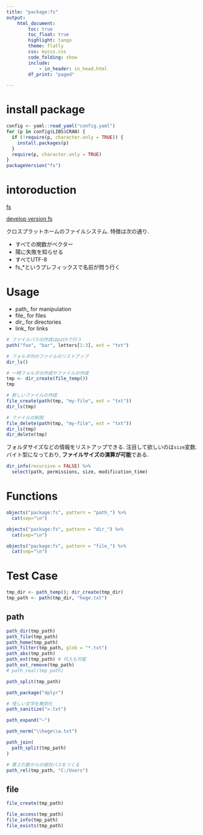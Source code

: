 ```yaml
---
title: "package:fs"
output:
    html_document:
        toc: true
        toc_float: true
        highlight: tango
        theme: flatly
        css: mycss.css
        code_folding: show
        include:
            - in_header: in_head.html
        df_print: "paged"

---
```


# install package

```r
config <- yaml::read_yaml("config.yaml")
for (p in config$LIBS$CRAN) {
  if (!require(p, character.only = TRUE)) {
    install.packages(p)
  }
  require(p, character.only = TRUE)
}
packageVersion("fs")
```



# intoroduction

[fs](https://www.tidyverse.org/articles/2018/01/fs-1.0.0/)

[develop version fs](https://github.com/r-lib/fs)

クロスプラットホームのファイルシステム. 
特徴は次の通り. 


- すべての関数がベクター
- 陽に失敗を知らせる
- すべてUTF-8
- fs_*というプレフィックスで名前が問う行く

# Usage


- path_ for manipulation
- file_ for files
- dir_ for directories
- link_ for links


```r
# ファイルパスの作成はpathで行う
path("foo", "bar", letters[1:3], ext = "txt")
```


```r
# フォルダ内のファイルのリストアップ
dir_ls()
```


```r
# 一時フォルダの作成やファイルの作成
tmp <- dir_create(file_temp())
tmp
```

```r
# 新しいファイルの作成
file_create(path(tmp, "my-file", ext = "txt"))
dir_ls(tmp)
```

```r
# ファイルの削除
file_delete(path(tmp, "my-file", ext = "txt"))
dir_ls(tmp)
dir_delete(tmp)
```

フォルダサイズなどの情報をリストアップできる. 
注目して欲しいのは`size`変数. バイト型になっており, 
**ファイルサイズの演算が可能**である. 

```r
dir_info(recursive = FALSE) %>%
  select(path, permissions, size, modification_time)
``` 

# Functions

```r
objects("package:fs", pattern = "path_") %>% 
  cat(sep="\n")
```

```r
objects("package:fs", pattern = "dir_") %>% 
  cat(sep="\n")
```

```r
objects("package:fs", pattern = "file_") %>% 
  cat(sep="\n")
```


# Test Case



```r
tmp_dir <- path_temp(); dir_create(tmp_dir)
tmp_path <- path(tmp_dir, "hoge.txt")
```

## path

```r
path_dir(tmp_path)
path_file(tmp_path)
path_home(tmp_path)
path_filter(tmp_path, glob = "*.txt")
path_abs(tmp_path)
path_ext(tmp_path) # 代入も可能
path_ext_remove(tmp_path)
# path_real(tmp_path)
```




```r
path_split(tmp_path)
```

```r
path_package("dplyr")
```

```r
# 怪しい文字を無効化
path_sanitize(">.txt")
```

```r
path_expand("~")
```


```r
path_norm("\\hoge\\a.txt")
```

```r
path_join(
  path_split(tmp_path)
)
```


```r
# 第２引数からの相対パスをつくる
path_rel(tmp_path, "C:/Users")
```


## file

```r
file_create(tmp_path)
```

```r
file_access(tmp_path)
file_info(tmp_path)
file_exists(tmp_path)
```





